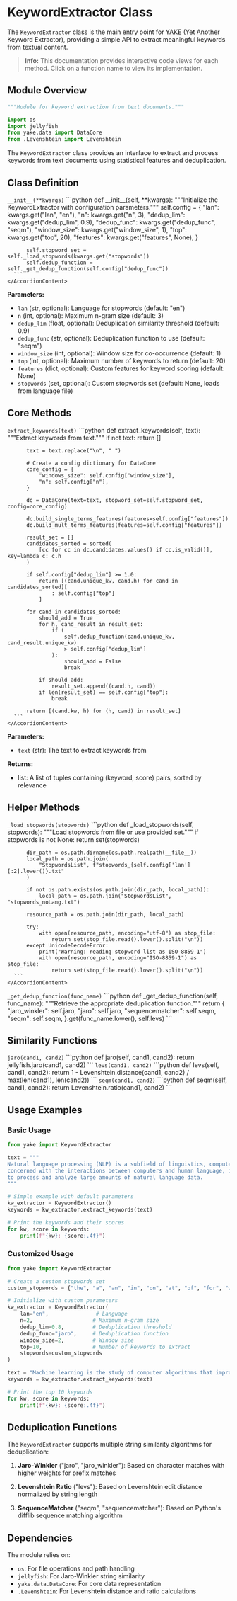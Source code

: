 
# KeywordExtractor Class


The `KeywordExtractor` class is the main entry point for YAKE (Yet Another Keyword Extractor), providing a simple API to extract meaningful keywords from textual content.

> **Info:** This documentation provides interactive code views for each method. Click on a function name to view its implementation.

## Module Overview

```python
"""Module for keyword extraction from text documents."""

import os
import jellyfish
from yake.data import DataCore
from .Levenshtein import Levenshtein
```

The `KeywordExtractor` class provides an interface to extract and process keywords from text documents using statistical features and deduplication.

## Class Definition

<Accordion type="single" collapsible>
  <AccordionItem value="constructor">
    <AccordionTrigger>
      <code>__init__(**kwargs)</code>
    </AccordionTrigger>
    <AccordionContent>
      ```python
      def __init__(self, **kwargs):
          """Initialize the KeywordExtractor with configuration parameters."""
          self.config = {
              "lan": kwargs.get("lan", "en"),
              "n": kwargs.get("n", 3),
              "dedup_lim": kwargs.get("dedup_lim", 0.9),
              "dedup_func": kwargs.get("dedup_func", "seqm"),
              "window_size": kwargs.get("window_size", 1),
              "top": kwargs.get("top", 20),
              "features": kwargs.get("features", None),
          }

          self.stopword_set = self._load_stopwords(kwargs.get("stopwords"))
          self.dedup_function = self._get_dedup_function(self.config["dedup_func"])
      ```
    </AccordionContent>
  </AccordionItem>
</Accordion>

**Parameters:**
- `lan` (str, optional): Language for stopwords (default: "en")
- `n` (int, optional): Maximum n-gram size (default: 3)
- `dedup_lim` (float, optional): Deduplication similarity threshold (default: 0.9)
- `dedup_func` (str, optional): Deduplication function to use (default: "seqm")
- `window_size` (int, optional): Window size for co-occurrence (default: 1)
- `top` (int, optional): Maximum number of keywords to return (default: 20)
- `features` (dict, optional): Custom features for keyword scoring (default: None)
- `stopwords` (set, optional): Custom stopwords set (default: None, loads from language file)

## Core Methods

<Accordion type="single" collapsible>
  <AccordionItem value="extract_keywords">
    <AccordionTrigger>
      <code>extract_keywords(text)</code>
    </AccordionTrigger>
    <AccordionContent>
      ```python
      def extract_keywords(self, text):
          """Extract keywords from text."""
          if not text:
              return []

          text = text.replace("\n", " ")

          # Create a config dictionary for DataCore
          core_config = {
              "windows_size": self.config["window_size"],
              "n": self.config["n"],
          }

          dc = DataCore(text=text, stopword_set=self.stopword_set, config=core_config)

          dc.build_single_terms_features(features=self.config["features"])
          dc.build_mult_terms_features(features=self.config["features"])

          result_set = []
          candidates_sorted = sorted(
              [cc for cc in dc.candidates.values() if cc.is_valid()], key=lambda c: c.h
          )

          if self.config["dedup_lim"] >= 1.0:
              return [(cand.unique_kw, cand.h) for cand in candidates_sorted][
                  : self.config["top"]
              ]

          for cand in candidates_sorted:
              should_add = True
              for h, cand_result in result_set:
                  if (
                      self.dedup_function(cand.unique_kw, cand_result.unique_kw)
                      > self.config["dedup_lim"]
                  ):
                      should_add = False
                      break

              if should_add:
                  result_set.append((cand.h, cand))
              if len(result_set) == self.config["top"]:
                  break

          return [(cand.kw, h) for (h, cand) in result_set]
      ```
    </AccordionContent>
  </AccordionItem>
</Accordion>

**Parameters:**
- `text` (str): The text to extract keywords from

**Returns:**
- list: A list of tuples containing (keyword, score) pairs, sorted by relevance

## Helper Methods

<Accordion type="single" collapsible>
  <AccordionItem value="load_stopwords">
    <AccordionTrigger>
      <code>_load_stopwords(stopwords)</code>
    </AccordionTrigger>
    <AccordionContent>
      ```python
      def _load_stopwords(self, stopwords):
          """Load stopwords from file or use provided set."""
          if stopwords is not None:
              return set(stopwords)

          dir_path = os.path.dirname(os.path.realpath(__file__))
          local_path = os.path.join(
              "StopwordsList", f"stopwords_{self.config['lan'][:2].lower()}.txt"
          )

          if not os.path.exists(os.path.join(dir_path, local_path)):
              local_path = os.path.join("StopwordsList", "stopwords_noLang.txt")

          resource_path = os.path.join(dir_path, local_path)

          try:
              with open(resource_path, encoding="utf-8") as stop_file:
                  return set(stop_file.read().lower().split("\n"))
          except UnicodeDecodeError:
              print("Warning: reading stopword list as ISO-8859-1")
              with open(resource_path, encoding="ISO-8859-1") as stop_file:
                  return set(stop_file.read().lower().split("\n"))
      ```
    </AccordionContent>
  </AccordionItem>

  <AccordionItem value="get_dedup_function">
    <AccordionTrigger>
      <code>_get_dedup_function(func_name)</code>
    </AccordionTrigger>
    <AccordionContent>
      ```python
      def _get_dedup_function(self, func_name):
          """Retrieve the appropriate deduplication function."""
          return {
              "jaro_winkler": self.jaro,
              "jaro": self.jaro,
              "sequencematcher": self.seqm,
              "seqm": self.seqm,
          }.get(func_name.lower(), self.levs)
      ```
    </AccordionContent>
  </AccordionItem>
</Accordion>

## Similarity Functions

<Accordion type="single" collapsible>
  <AccordionItem value="jaro">
    <AccordionTrigger>
      <code>jaro(cand1, cand2)</code>
    </AccordionTrigger>
    <AccordionContent>
      ```python
      def jaro(self, cand1, cand2):
          return jellyfish.jaro(cand1, cand2)
      ```
    </AccordionContent>
  </AccordionItem>

  <AccordionItem value="levs">
    <AccordionTrigger>
      <code>levs(cand1, cand2)</code>
    </AccordionTrigger>
    <AccordionContent>
      ```python
      def levs(self, cand1, cand2):
          return 1 - Levenshtein.distance(cand1, cand2) / max(len(cand1), len(cand2))
      ```
    </AccordionContent>
  </AccordionItem>

  <AccordionItem value="seqm">
    <AccordionTrigger>
      <code>seqm(cand1, cand2)</code>
    </AccordionTrigger>
    <AccordionContent>
      ```python
      def seqm(self, cand1, cand2):
          return Levenshtein.ratio(cand1, cand2)
      ```
    </AccordionContent>
  </AccordionItem>
</Accordion>

## Usage Examples

### Basic Usage

```python
from yake import KeywordExtractor

text = """
Natural language processing (NLP) is a subfield of linguistics, computer science, and artificial intelligence
concerned with the interactions between computers and human language, in particular how to program computers
to process and analyze large amounts of natural language data.
"""

# Simple example with default parameters
kw_extractor = KeywordExtractor()
keywords = kw_extractor.extract_keywords(text)

# Print the keywords and their scores
for kw, score in keywords:
    print(f"{kw}: {score:.4f}")
```

### Customized Usage

```python
from yake import KeywordExtractor

# Create a custom stopwords set
custom_stopwords = {"the", "a", "an", "in", "on", "at", "of", "for", "with"}

# Initialize with custom parameters
kw_extractor = KeywordExtractor(
    lan="en",               # Language
    n=2,                   # Maximum n-gram size
    dedup_lim=0.8,         # Deduplication threshold
    dedup_func="jaro",     # Deduplication function
    window_size=2,         # Window size
    top=10,                # Number of keywords to extract
    stopwords=custom_stopwords
)

text = "Machine learning is the study of computer algorithms that improve automatically through experience."
keywords = kw_extractor.extract_keywords(text)

# Print the top 10 keywords
for kw, score in keywords:
    print(f"{kw}: {score:.4f}")
```

## Deduplication Functions

The `KeywordExtractor` supports multiple string similarity algorithms for deduplication:

1. **Jaro-Winkler** ("jaro", "jaro_winkler"): Based on character matches with higher weights for prefix matches
   
2. **Levenshtein Ratio** ("levs"): Based on Levenshtein edit distance normalized by string length
   
3. **SequenceMatcher** ("seqm", "sequencematcher"): Based on Python's difflib sequence matching algorithm

## Dependencies

The module relies on:
- `os`: For file operations and path handling
- `jellyfish`: For Jaro-Winkler string similarity
- `yake.data.DataCore`: For core data representation
- `.Levenshtein`: For Levenshtein distance and ratio calculations